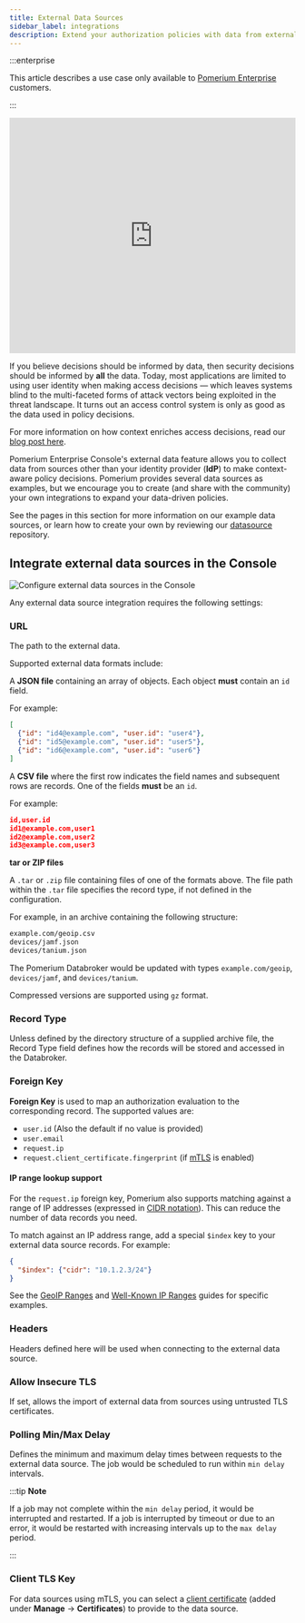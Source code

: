 ```yaml
---
title: External Data Sources
sidebar_label: integrations
description: Extend your authorization policies with data from external sources.
---
```


:::enterprise

This article describes a use case only available to [Pomerium Enterprise](/docs/deploy/enterprise) customers.

:::

<iframe
  width="100%"
  height="415"
  src="https://www.youtube.com/embed/AJHvF2vdfh8"
  title="YouTube video player"
  frameborder="0"
  allow="accelerometer; autoplay; clipboard-write; encrypted-media; gyroscope; picture-in-picture; web-share"
  allowfullscreen></iframe>

If you believe decisions should be informed by data, then security decisions should be informed by **all** the data. Today, most applications are limited to using user identity when making access decisions — which leaves systems blind to the multi-faceted forms of attack vectors being exploited in the threat landscape. It turns out an access control system is only as good as the data used in policy decisions.

For more information on how context enriches access decisions, read our [blog post here](https://www.pomerium.com/blog/context-drives-full-access-decision-making/).

Pomerium Enterprise Console's external data feature allows you to collect data from sources other than your identity provider (**IdP**) to make context-aware policy decisions. Pomerium provides several data sources as examples, but we encourage you to create (and share with the community) your own integrations to expand your data-driven policies.

See the pages in this section for more information on our example data sources, or learn how to create your own by reviewing our [datasource](https://github.com/pomerium/datasource) repository.

## Integrate external data sources in the Console

![Configure external data sources in the Console](./integrations/img/external-data-gui.gif)

Any external data source integration requires the following settings:

### URL

The path to the external data.

Supported external data formats include:

A **JSON file** containing an array of objects. Each object **must** contain an `id` field.

For example:

```json title="example JSON"
[
  {"id": "id4@example.com", "user.id": "user4"},
  {"id": "id5@example.com", "user.id": "user5"},
  {"id": "id6@example.com", "user.id": "user6"}
]
```

A **CSV file** where the first row indicates the field names and subsequent rows are records. One of the fields **must** be an `id`.

For example:

```json title="example CSV"
id,user.id
id1@example.com,user1
id2@example.com,user2
id3@example.com,user3
```

**tar or ZIP files**

A `.tar` or `.zip` file containing files of one of the formats above. The file path within the `.tar` file specifies the record type, if not defined in the configuration.

For example, in an archive containing the following structure:

```bash
example.com/geoip.csv
devices/jamf.json
devices/tanium.json
```

The Pomerium Databroker would be updated with types `example.com/geoip`, `devices/jamf`, and `devices/tanium`.

Compressed versions are supported using `gz` format.

### Record Type

Unless defined by the directory structure of a supplied archive file, the Record Type field defines how the records will be stored and accessed in the Databroker.

### Foreign Key

**Foreign Key** is used to map an authorization evaluation to the corresponding record. The supported values are:

- `user.id` (Also the default if no value is provided)
- `user.email`
- `request.ip`
- `request.client_certificate.fingerprint` (if [mTLS](/docs/reference/downstream-mtls-settings) is enabled)

#### IP range lookup support

For the `request.ip` foreign key, Pomerium also supports matching against a range of IP addresses (expressed in [CIDR notation](https://en.wikipedia.org/wiki/Classless_Inter-Domain_Routing#CIDR_notation)). This can reduce the number of data records you need.

To match against an IP address range, add a special `$index` key to your external data source records. For example:

```json
{
  "$index": {"cidr": "10.1.2.3/24"}
}
```

See the [GeoIP Ranges](/docs/integrations/geoip) and [Well-Known IP Ranges](/docs/integrations/ip-ranges) guides for specific examples.

### Headers

Headers defined here will be used when connecting to the external data source.

### Allow Insecure TLS

If set, allows the import of external data from sources using untrusted TLS certificates.

### Polling Min/Max Delay

Defines the minimum and maximum delay times between requests to the external data source. The job would be scheduled to run within `min delay` intervals.

:::tip **Note**

If a job may not complete within the `min delay` period, it would be interrupted and restarted. If a job is interrupted by timeout or due to an error, it would be restarted with increasing intervals up to the `max delay` period.

:::

### Client TLS Key

For data sources using mTLS, you can select a [client certificate](/docs/concepts/certificates) (added under **Manage** → **Certificates**) to provide to the data source.
